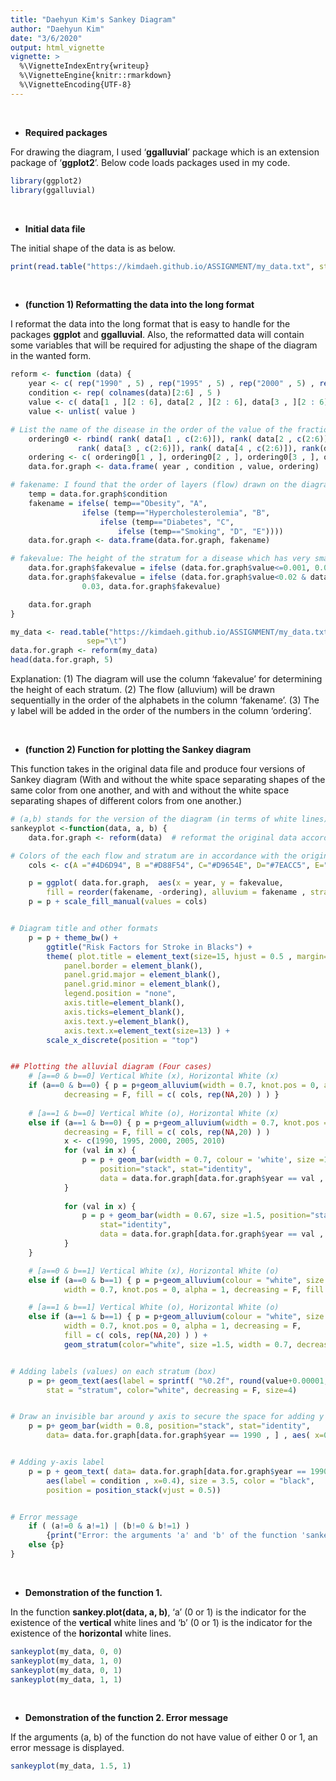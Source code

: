 ```yaml
---
title: "Daehyun Kim's Sankey Diagram"
author: "Daehyun Kim"
date: "3/6/2020"
output: html_vignette
vignette: >
  %\VignetteIndexEntry{writeup}
  %\VignetteEngine{knitr::rmarkdown}
  %\VignetteEncoding{UTF-8}
---
```


&nbsp; \newline 

* **Required packages**

For drawing the diagram, I used '**ggalluvial**' package which is an extension package of '**ggplot2**'. Below code loads packages used in my code.

```r
library(ggplot2)
library(ggalluvial)
```

&nbsp; \newline 

* **Initial data file**

The initial shape of the data is as below.

```r
print(read.table("https://kimdaeh.github.io/ASSIGNMENT/my_data.txt", stringsAsFactors=F, sep="\t") )
```

&nbsp; \newline 

* **(function 1) Reformatting the data into the long format**

I reformat the data into the long format that is easy to handle for the packages **ggplot** and **ggalluvial**. Also, the reformatted data will contain some variables that will be required for adjusting the shape of the diagram in the wanted form.

```r
reform <- function (data) {		
    year <- c( rep("1990" , 5) , rep("1995" , 5) , rep("2000" , 5) , rep("2005" , 5) , rep("2010" , 5) )
    condition <- rep( colnames(data)[2:6] , 5 )
    value <- c( data[1 , ][2 : 6], data[2 , ][2 : 6], data[3 , ][2 : 6], data[4 , ][2 : 6], data[5 , ][2 : 6] ) 
    value <- unlist( value )

# List the name of the disease in the order of the value of the fraction as of 1990. (In order to make y axis label)
    ordering0 <- rbind( rank( data[1 , c(2:6)]), rank( data[2 , c(2:6)]), +
               rank( data[3 , c(2:6)]), rank( data[4 , c(2:6)]), rank(data[5, c(2:6)]) )
    ordering <- c( ordering0[1 , ], ordering0[2 , ], ordering0[3 , ], ordering0[4 , ], ordering0[5 , ] )
    data.for.graph <- data.frame( year , condition , value, ordering)

# fakename: I found that the order of layers (flow) drawn on the diagram is in the alphabetical order of the disease name. However, the diagram in the Excel file is not so. Therefore, I reorder the sequence of the disease in accordance with the order in the original diagram. 
    temp = data.for.graph$condition
    fakename = ifelse( temp=="Obesity", "A", 
    			ifelse (temp=="Hypercholesterolemia", "B",
    			    ifelse (temp=="Diabetes", "C",
    			        ifelse (temp=="Smoking", "D", "E"))))
    data.for.graph <- data.frame(data.for.graph, fakename)    

# fakevalue: The height of the stratum for a disease which has very small value of fraction is too short so the diagram drawn does not display such disease (e.g., Obesity in 1990). Therefore, I adjusted the value of fraction of each disease in a way the plotted diagram can display it.
    data.for.graph$fakevalue = ifelse (data.for.graph$value<=0.001, 0.025, data.for.graph$value)
    data.for.graph$fakevalue = ifelse (data.for.graph$value<0.02 & data.for.graph$value>=0.01, +
    			0.03, data.for.graph$fakevalue)

    data.for.graph
}
```

```r
my_data <- read.table("https://kimdaeh.github.io/ASSIGNMENT/my_data.txt", stringsAsFactors=F, 
     		     sep="\t")
data.for.graph <- reform(my_data)
head(data.for.graph, 5)
```
Explanation: (1) The diagram will use the column 'fakevalue' for determining the height of each stratum. (2) The flow (alluvium) will be drawn sequentially in the order of the alphabets in the column 'fakename'. (3) The y label will be added in the order of the numbers in the column 'ordering'. 

&nbsp; \newline 

* **(function 2) Function for plotting the Sankey diagram**

This function takes in the original data file and produce four versions of Sankey diagram (With and without the white space separating shapes of the same color from one another, and with and without the white space separating shapes of different colors from one another.) 

```r
# (a,b) stands for the version of the diagram (in terms of white lines)
sankeyplot <-function(data, a, b) {		
    data.for.graph <- reform(data)	# reformat the original data according to function 2

# Colors of the each flow and stratum are in accordance with the original diagram in the Excel file ( "Obesity: A" / "Hypercholesterolemia: B" / "Diabetes: C" / " Smoking: D" / " Hypertension: E" )
    cols <- c(A ="#4D6D94", B ="#D88F54", C="#D9654E", D="#7EACC5", E="#8ABA8F")

    p = ggplot( data.for.graph,  aes(x = year, y = fakevalue, 
    	fill = reorder(fakename, -ordering), alluvium = fakename , stratum = fakename)) 
    p = p + scale_fill_manual(values = cols)


# Diagram title and other formats
    p = p + theme_bw() + 
    	ggtitle("Risk Factors for Stroke in Blacks") + 
    	theme( plot.title = element_text(size=15, hjust = 0.5 , margin=margin(0,0,30,0)),
    		panel.border = element_blank(), 	
    		panel.grid.major = element_blank(), 	
    		panel.grid.minor = element_blank(), 	
    		legend.position = "none", 	
    		axis.title=element_blank(),	
    		axis.ticks=element_blank(), 	
    		axis.text.y=element_blank(),
    		axis.text.x=element_text(size=13) ) +
    	scale_x_discrete(position = "top") 


## Plotting the alluvial diagram (Four cases)
    # [a==0 & b==0] Vertical White (x), Horizontal White (x)
    if (a==0 & b==0) { p = p+geom_alluvium(width = 0.7, knot.pos = 0, alpha = 1, 
     		decreasing = F, fill = c( cols, rep(NA,20) ) ) } 
   
    # [a==1 & b==0] Vertical White (o), Horizontal White (x)
    else if (a==1 & b==0) { p = p+geom_alluvium(width = 0.7, knot.pos = 0, alpha = 1, 
    		decreasing = F, fill = c( cols, rep(NA,20) ) )
    		x <- c(1990, 1995, 2000, 2005, 2010)
    		for (val in x) {
    			p = p + geom_bar(width = 0.7, colour = 'white', size =1.5, 
    				position="stack", stat="identity", 
    				data = data.for.graph[data.for.graph$year == val , ]) 
    		}
    		
    		for (val in x) {
    			p = p + geom_bar(width = 0.67, size =1.5, position="stack", 
    				stat="identity", 
    				data = data.for.graph[data.for.graph$year == val , ] )
    		} 
    }

    # [a==0 & b==1] Vertical White (x), Horizontal White (o)
    else if (a==0 & b==1) { p = p+geom_alluvium(colour = "white", size = 1.5, 
    		width = 0.7, knot.pos = 0, alpha = 1, decreasing = F, fill = c( cols, rep(NA,20) ) ) } 

    # [a==1 & b==1] Vertical White (o), Horizontal White (o)
    else if (a==1 & b==1) { p = p+geom_alluvium(colour = "white", size = 1.5, 
    		width = 0.7, knot.pos = 0, alpha = 1, decreasing = F, 
    		fill = c( cols, rep(NA,20) ) ) +
    		geom_stratum(color="white", size =1.5, width = 0.7, decreasing = F) }


# Adding labels (values) on each stratum (box)
    p = p+ geom_text(aes(label = sprintf( "%0.2f", round(value+0.00001, digits = 2) )), 
    	stat = "stratum", color="white", decreasing = F, size=4)


# Draw an invisible bar around y axis to secure the space for adding y axis label
    p = p+ geom_bar(width = 0.8, position="stack", stat="identity", 
    	data= data.for.graph[data.for.graph$year == 1990 , ] , aes( x=0.3), alpha = 0 )


# Adding y-axis label
    p = p + geom_text( data= data.for.graph[data.for.graph$year == 1990 , ], 
    	aes(label = condition , x=0.4), size = 3.5, color = "black", 
    	position = position_stack(vjust = 0.5))


# Error message
    if ( (a!=0 & a!=1) | (b!=0 & b!=1) ) 
    	{print("Error: the arguments 'a' and 'b' of the function 'sankey.plot(data, a, b)' should have the value of either 0 or 1.") } 
    else {p}
}
```

&nbsp; \newline 

* **Demonstration of the function 1.**

In the function **sankey.plot(data, a, b)**, 'a' (0 or 1) is the indicator for the existence of the **vertical** white lines and 'b' (0 or 1) is the indicator for the existence of the **horizontal** white lines. 

```r
sankeyplot(my_data, 0, 0)
sankeyplot(my_data, 1, 0)
sankeyplot(my_data, 0, 1)
sankeyplot(my_data, 1, 1)
```

&nbsp; \newline 

* **Demonstration of the function 2. Error message**

If the arguments (a, b) of the function do not have value of either 0 or 1, an error message is displayed.
```r
sankeyplot(my_data, 1.5, 1)
```

